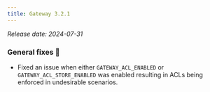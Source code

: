 ```yaml
---
title: Gateway 3.2.1
---
```


*Release date: 2024-07-31*

### General fixes 🔨

- Fixed an issue when either `GATEWAY_ACL_ENABLED` or `GATEWAY_ACL_STORE_ENABLED` was enabled resulting in ACLs being enforced in undesirable scenarios.